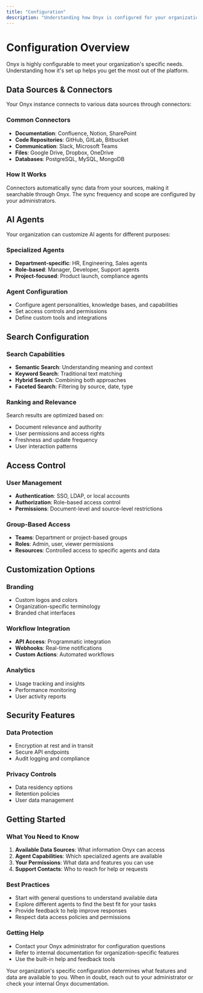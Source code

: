 ```yaml
---
title: "Configuration"
description: "Understanding how Onyx is configured for your organization"
---
```


# Configuration Overview

Onyx is highly configurable to meet your organization's specific needs. Understanding how it's set up helps you get the most out of the platform.

## Data Sources & Connectors

Your Onyx instance connects to various data sources through connectors:

### **Common Connectors**
- **Documentation**: Confluence, Notion, SharePoint
- **Code Repositories**: GitHub, GitLab, Bitbucket
- **Communication**: Slack, Microsoft Teams
- **Files**: Google Drive, Dropbox, OneDrive
- **Databases**: PostgreSQL, MySQL, MongoDB

### **How It Works**
Connectors automatically sync data from your sources, making it searchable through Onyx. The sync frequency and scope are configured by your administrators.

## AI Agents

Your organization can customize AI agents for different purposes:

### **Specialized Agents**
- **Department-specific**: HR, Engineering, Sales agents
- **Role-based**: Manager, Developer, Support agents  
- **Project-focused**: Product launch, compliance agents

### **Agent Configuration**
- Configure agent personalities, knowledge bases, and capabilities
- Set access controls and permissions
- Define custom tools and integrations

## Search Configuration

### **Search Capabilities**
- **Semantic Search**: Understanding meaning and context
- **Keyword Search**: Traditional text matching
- **Hybrid Search**: Combining both approaches
- **Faceted Search**: Filtering by source, date, type

### **Ranking and Relevance**
Search results are optimized based on:
- Document relevance and authority
- User permissions and access rights
- Freshness and update frequency
- User interaction patterns

## Access Control

### **User Management**
- **Authentication**: SSO, LDAP, or local accounts
- **Authorization**: Role-based access control
- **Permissions**: Document-level and source-level restrictions

### **Group-Based Access**
- **Teams**: Department or project-based groups
- **Roles**: Admin, user, viewer permissions
- **Resources**: Controlled access to specific agents and data

## Customization Options

### **Branding**
- Custom logos and colors
- Organization-specific terminology
- Branded chat interfaces

### **Workflow Integration**
- **API Access**: Programmatic integration
- **Webhooks**: Real-time notifications
- **Custom Actions**: Automated workflows

### **Analytics**
- Usage tracking and insights
- Performance monitoring
- User activity reports

## Security Features

### **Data Protection**
- Encryption at rest and in transit
- Secure API endpoints
- Audit logging and compliance

### **Privacy Controls**
- Data residency options
- Retention policies
- User data management

## Getting Started

### **What You Need to Know**
1. **Available Data Sources**: What information Onyx can access
2. **Agent Capabilities**: Which specialized agents are available
3. **Your Permissions**: What data and features you can use
4. **Support Contacts**: Who to reach for help or requests

### **Best Practices**
- Start with general questions to understand available data
- Explore different agents to find the best fit for your tasks
- Provide feedback to help improve responses
- Respect data access policies and permissions

### **Getting Help**
- Contact your Onyx administrator for configuration questions
- Refer to internal documentation for organization-specific features
- Use the built-in help and feedback tools

Your organization's specific configuration determines what features and data are available to you. When in doubt, reach out to your administrator or check your internal Onyx documentation. 
